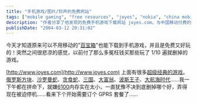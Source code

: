 ```yaml
---
title: "手机游戏/图片/铃声的免费网站"
tags: ["mobile gaming", "free resources", "joyes", "nokia", "china mobile", "gprs", "mobile internet", "video games", "downloads", "tech tips"]
description: "作者分享了他发现的免费手机游戏下载网站 joyes.com，与中国移动付费的“百宝箱”服务相比，能够免费下载经典游戏如俄罗斯方块、沙罗曼蛇、大富翁等。文章表达了对之前花钱购买游戏的遗憾，并提到由于 Nokia 6100 内存有限导致需要选择性下载游戏的问题。"
publishDate: "2004-03-12 20:31:02"
---
```


今天才知道原来可以不用移动的"[百宝箱](http://www.chinamobile.com/YDYW/hyyw.asp?classid=1&ClassChild_ID=14&Array_ID=123)"也能下载到手机游戏，并且是免费又好玩的！突然之间很悲凉的感觉，以前付了那么多冤枉钱买那些玩了 1/10 遍就删掉的游戏。

[http://www.joyes.com](http://www.joyes.com) 上面有很多[超级经典的游戏](http://www.joyes.com/mobilegame_good.asp)。[俄罗斯方块](http://www.joyes.com/search_game.asp?class=name&key=俄罗斯方块)、[沙罗曼蛇](http://www.joyes.com/search_game.asp?class=name&key=沙罗曼蛇)、[贪食蛇](http://www.joyes.com/search_game.asp?class=name&key=贪食蛇)、[三国](http://www.joyes.com/search_game.asp?class=name&key=三国)、[大富翁](http://www.joyes.com/search_game.asp?class=name&key=大富翁)、[波斯王子](http://www.joyes.com/search_game.asp?class=name&key=波斯王子)、[大航海时代](http://www.joyes.com/search_game.asp?class=name&key=大航海时代)……我一下午都在拼命下，就嫌[6100](http://www.nokia.com/nokia/0,,4377,00.html)内存实在太小，一直犹豫不决到底删掉哪个好，弄得现在被迫停机……看来下个开始需要订个 GPRS 套餐了……
